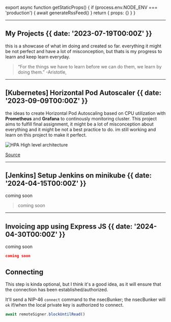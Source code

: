
export async function getStaticProps() {
  if (process.env.NODE_ENV === 'production') {
    await generateRssFeed()
  }
  return { props: {} }
}

---

## My Projects {{ date: '2023-07-19T00:00Z' }}

this is a showcase of what im doing and created so far. everything it might be not perfect and have a lot of misconception, but thats is my progress to learn and keep learn everyday.

> “For the things we have to learn before we can do them, we learn by doing them.”
> -Aristotle,

---

## [Kubernetes] Horizontal Pod Autoscaler {{ date: '2023-09-09T00:00Z' }}

the ideas to create Horizontal Pod Autoscaling based on CPU utilization with <b>Prometheus</b> and <b>Grafana</b> to continously monitoring cluster.
This project aims to fulfill final assignment, it might be a lot of misconception about everything and it might be not a best practice to do.
im still working and learn on this project to make it perfect.

![HPA High level architecture](src/images/HPA.jpg)

[Source](https://github.com/kurniawaanr/HPA.git)

---

## [Jenkins] Setup Jenkins on minikube {{ date: '2024-04-15T00:00Z' }}

coming soon

> coming soon

---

## Invoicing app using Express JS {{ date: '2024-04-30T00:00Z' }}

coming soon

```json
coming soon
```

## Connecting

This step is kinda optional, but I think it's a good idea, as it will ensure that the connection has been established/authorized.

It'll send a NIP-46 `connect` command to the nsecBunker; the nsecBunker will `ok` if/when the local private key is authorized to connect.

```typescript
await remoteSigner.blockUntilRead()
```
